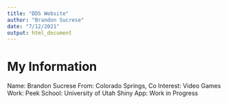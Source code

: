 ```yaml
---
title: "DDS Website"
author: "Brandon Sucrese"
date: "7/12/2021"
output: html_document
---
```


# My Information
Name: Brandon Sucrese
From: Colorado Springs, Co
Interest: Video Games
Work: Peek
School: University of Utah
Shiny App: Work in Progress
